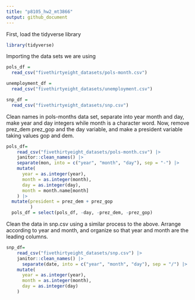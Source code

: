 ```yaml
---
title: "p8105_hw2_mt3866"
output: github_document
---
```


First, load the tidyverse library

```r
library(tidyverse)
```

Importing the data sets we are using

```r
pols_df =
  read_csv("fivethirtyeight_datasets/pols-month.csv")

unemployment_df =
  read_csv("fivethirtyeight_datasets/unemployment.csv")

snp_df =
  read_csv("fivethirtyeight_datasets/snp.csv")

```

Clean names in pols-months data set, separate into year month and day, make year and day integers while month is a character word. Now, remove prez_dem prez_gop and the day variable, and make a president variable taking values gop and dem.

```r
pols_df=
    read_csv("fivethirtyeight_datasets/pols-month.csv") |>
    janitor::clean_names() |>
    separate(mon, into = c("year", "month", "day"), sep = "-") |>
    mutate(
      year = as.integer(year),
      month = as.integer(month),
      day = as.integer(day),
      month = month.name[month]
    ) |>
  mutate(president = prez_dem + prez_gop
         ) 
  pols_df = select(pols_df, -day, -prez_dem, -prez_gop)
```

Clean the data in snp.csv using a similar process to the above. Arrange according to year and month, and organize so that year and month are the leading columns.

```r
snp_df=
    read_csv("fivethirtyeight_datasets/snp.csv") |>
    janitor::clean_names() |>
      separate(date, into = c("year", "month", "day"), sep = "/") |>
    mutate(
      year = as.integer(year),
      month = as.integer(month),
      day = as.integer(day)
    )
```





